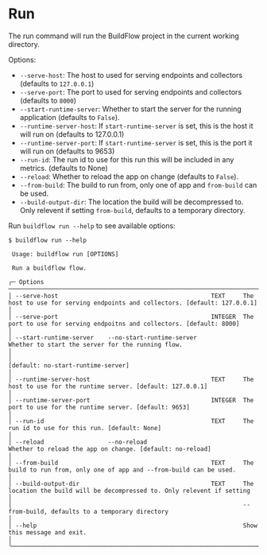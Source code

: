 # Run

The run command will run the BuildFlow project in the current working directory.

Options:
- `--serve-host`: The host to used for serving endpoints and collectors (defaults to `127.0.0.1`)
- `--serve-port`: The port to used for serving endpoints and collectors (defaults to `8000`)
- `--start-runtime-server`: Whether to start the server for the running application (defaults to `False`).
- `--runtime-server-host`: If `start-runtime-server` is set, this is the host it will run on (defaults to 127.0.0.1)
- `--runtime-server-port`: If `start-runtime-server` is set, this is the port it will run on (defaults to 9653)
- `--run-id`: The run id to use for this run this will be included in any metrics. (defaults to None)
- `--reload`: Whether to reload the app on change (defaults to `False`).
- `--from-build`: The build to run from, only one of app and `from-build` can be used.
- `--build-output-dir`: The location the build will be decompressed to. Only relevent if setting `from-build`, defaults to a temporary directory.

Run `buildflow run --help` to see available options:

```
$ buildflow run --help
                                                                                                                                                  
 Usage: buildflow run [OPTIONS]                                                                                                                   
                                                                                                                                                  
 Run a buildflow flow.                                                                                                                            
                                                                                                                                                  
╭─ Options ──────────────────────────────────────────────────────────────────────────────────────────────────────────────────────────────────────╮
│ --serve-host                                           TEXT     The host to use for serving endpoints and collectors. [default: 127.0.0.1]     │
│ --serve-port                                           INTEGER  The port to use for serving endpoitns and collectors. [default: 8000]          │
│ --start-runtime-server    --no-start-runtime-server             Whether to start the server for the running flow.                              │
│                                                                 [default: no-start-runtime-server]                                             │
│ --runtime-server-host                                  TEXT     The host to use for the runtime server. [default: 127.0.0.1]                   │
│ --runtime-server-port                                  INTEGER  The port to use for the runtime server. [default: 9653]                        │
│ --run-id                                               TEXT     The run id to use for this run. [default: None]                                │
│ --reload                  --no-reload                           Whether to reload the app on change. [default: no-reload]                      │
│ --from-build                                           TEXT     The build to run from, only one of app and --from-build can be used.           │
│ --build-output-dir                                     TEXT     The location the build will be decompressed to. Only relevent if setting       │
│                                                                 --from-build, defaults to a temporary directory                                │
│ --help                                                          Show this message and exit.                                                    │
╰────────────────────────────────────────────────────────────────────────────────────────────────────────────────────────────────────────────────╯
```
